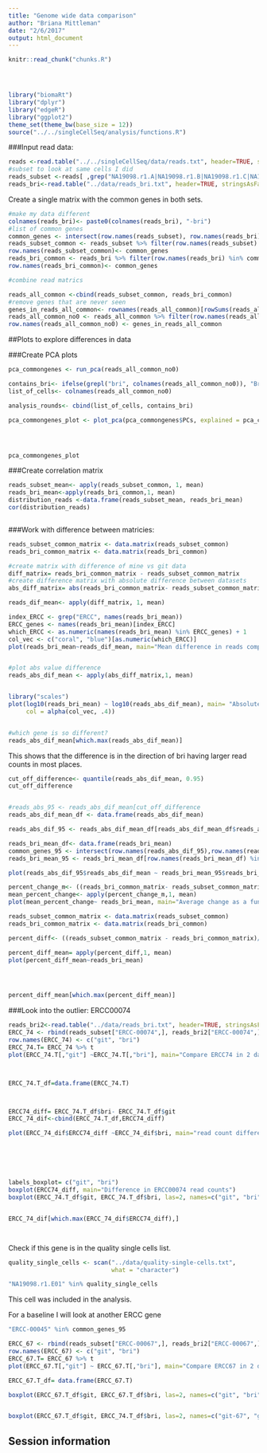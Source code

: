 ```yaml
---
title: "Genome wide data comparison"
author: "Briana Mittleman"
date: "2/6/2017"
output: html_document
---
```


<!-- The file analysis/chunks.R contains chunks that define default settings
shared across the workflowr files. -->
```r
knitr::read_chunk("chunks.R")
```

<!-- Update knitr chunk options -->
```r
```

<!-- Insert the date the file was last updated -->
```r
```

<!-- Insert the code version (Git commit SHA1) if Git repository exists and R
 package git2r is installed -->
```r
```

```r
library("biomaRt")
library("dplyr")
library("edgeR")
library("ggplot2")
theme_set(theme_bw(base_size = 12))
source("../../singleCellSeq/analysis/functions.R")
```

###Input read data:  

```r
reads <-read.table("../../singleCellSeq/data/reads.txt", header=TRUE, stringsAsFactors = FALSE)
#subset to look at same cells I did
reads_subset <-reads[ ,grep("NA19098.r1.A|NA19098.r1.B|NA19098.r1.C|NA19098.r1.D|NA19098.r1.E|NA19098.r1.F", colnames(reads))]
reads_bri<-read.table("../data/reads_bri.txt", header=TRUE, stringsAsFactors= FALSE)
```


Create a single matrix with the common genes in both sets.  

```r
#make my data different 
colnames(reads_bri)<- paste0(colnames(reads_bri), "-bri")
#list of common genes
common_genes <- intersect(row.names(reads_subset), row.names(reads_bri))
reads_subset_common <- reads_subset %>% filter(row.names(reads_subset) %in% common_genes)
row.names(reads_subset_common)<- common_genes
reads_bri_common <- reads_bri %>% filter(row.names(reads_bri) %in% common_genes)
row.names(reads_bri_common)<- common_genes
```

```r
#combine read matrics

reads_all_common <-cbind(reads_subset_common, reads_bri_common)
#remove genes that are never seen
genes_in_reads_all_common<- rownames(reads_all_common)[rowSums(reads_all_common) > 0]
reads_all_common_no0 <- reads_all_common %>% filter(row.names(reads_all_common) %in% genes_in_reads_all_common)
row.names(reads_all_common_no0) <- genes_in_reads_all_common
```


##Plots to explore differences in data

###Create PCA plots  


```r
pca_commongenes <- run_pca(reads_all_common_no0)

contains_bri<- ifelse(grepl("bri", colnames(reads_all_common_no0)), "Bri", "git")
list_of_cells<- colnames(reads_all_common_no0)

analysis_rounds<- cbind(list_of_cells, contains_bri) 

pca_commongenes_plot <- plot_pca(pca_commongenes$PCs, explained = pca_commongenes$explained, color="contains_bri" ) + labs(title="Reads in github and Bri analysis") 




pca_commongenes_plot


```


###Create correlation matrix
```r
reads_subset_mean<- apply(reads_subset_common, 1, mean)
reads_bri_mean<-apply(reads_bri_common,1, mean)
distribution_reads <-data.frame(reads_subset_mean, reads_bri_mean)
cor(distribution_reads)



```

###Work with difference between matricies:
```r
reads_subset_common_matrix <- data.matrix(reads_subset_common)
reads_bri_common_matrix <- data.matrix(reads_bri_common)

#create matrix with difference of mine vs git data
diff_matrix= reads_bri_common_matrix - reads_subset_common_matrix
#create difference matrix with absolute difference between datasets
abs_diff_matrix= abs(reads_bri_common_matrix- reads_subset_common_matrix)

reads_dif_mean<- apply(diff_matrix, 1, mean)

index_ERCC <- grep("ERCC", names(reads_bri_mean))
ERCC_genes <- names(reads_bri_mean)[index_ERCC]
which_ERCC <- as.numeric(names(reads_bri_mean) %in% ERCC_genes) + 1
col_vec <- c("coral", "blue")[as.numeric(which_ERCC)]
plot(reads_bri_mean~reads_dif_mean, main="Mean difference in reads compared to Bri mean reads", xlab="Bri mean reads", ylab = " Bri mean reads - git mean reads" )


#plot abs value difference 
reads_abs_dif_mean <- apply(abs_diff_matrix,1, mean)


library("scales")
plot(log10(reads_bri_mean) ~ log10(reads_abs_dif_mean), main= "Absolute value of mean read counts", xlab="Bri mean reads", ylab = "Absolute value of the difference between bri and git reads", pch = 16, cex = .6, 
     col = alpha(col_vec, .4))


#which gene is so different?
reads_abs_dif_mean[which.max(reads_abs_dif_mean)]

```

This shows that the difference is in the direction of bri having larger read counts in most places. 

```r
cut_off_difference<- quantile(reads_abs_dif_mean, 0.95)
cut_off_difference


#reads_abs_95 <- reads_abs_dif_mean[cut_off_difference
reads_abs_dif_mean_df <- data.frame(reads_abs_dif_mean)        

reads_abs_dif_95 <- reads_abs_dif_mean_df[reads_abs_dif_mean_df$reads_abs_dif_mean < cut_off_difference, , drop = FALSE]

reads_bri_mean_df<- data.frame(reads_bri_mean)
common_genes_95 <- intersect(row.names(reads_abs_dif_95),row.names(reads_bri_mean_df))
reads_bri_mean_95 <- reads_bri_mean_df[row.names(reads_bri_mean_df) %in% common_genes_95, , drop=FALSE]

plot(reads_abs_dif_95$reads_abs_dif_mean ~ reads_bri_mean_95$reads_bri_mean, main="Difference plot for lower 95%", ylab="abs value of mean difference", xlab="Bri mean reads")

```



```r


percent_change_m<- ((reads_bri_common_matrix- reads_subset_common_matrix)/2)
mean_percent_change<- apply(percent_change_m,1, mean)
plot(mean_percent_change~ reads_bri_mean, main="Average change as a function of bri mean reads", ylab = "(bri-git)/2")
```
```r
reads_subset_common_matrix <- data.matrix(reads_subset_common)
reads_bri_common_matrix <- data.matrix(reads_bri_common)

percent_diff<- ((reads_subset_common_matrix - reads_bri_common_matrix)/(.5* (reads_subset_common_matrix + reads_bri_common_matrix)))

percent_diff_mean= apply(percent_diff,1, mean)
plot(percent_diff_mean~reads_bri_mean)




percent_diff_mean[which.max(percent_diff_mean)]
```

###Look into the outlier: ERCC00074

```r

reads_bri2<-read.table("../data/reads_bri.txt", header=TRUE, stringsAsFactors= FALSE)
ERCC_74 <- rbind(reads_subset["ERCC-00074",], reads_bri2["ERCC-00074",])
row.names(ERCC_74) <- c("git", "bri")
ERCC_74.T= ERCC_74 %>% t
plot(ERCC_74.T[,"git"] ~ERCC_74.T[,"bri"], main="Compare ERCC74 in 2 data sets", ylab="git", xlab="bri")



ERCC_74.T_df=data.frame(ERCC_74.T)



ERCC74_diff= ERCC_74.T_df$bri- ERCC_74.T_df$git
ERCC_74_dif<-cbind(ERCC_74.T_df,ERCC74_diff)

plot(ERCC_74_dif$ERCC74_diff ~ERCC_74_dif$bri, main="read count difference in ERCC74", xlab="bri read count", ylab="difference in read count")






labels_boxplot= c("git", "bri")
boxplot(ERCC74_diff, main="Difference in ERCC00074 read counts")
boxplot(ERCC_74.T_df$git, ERCC_74.T_df$bri, las=2, names=c("git", "bri"), ylab="Read count")


ERCC_74_dif[which.max(ERCC_74_dif$ERCC74_diff),]




```
Check if this gene is in the quality single cells list. 
```r
quality_single_cells <- scan("../data/quality-single-cells.txt",
                             what = "character")

"NA19098.r1.E01" %in% quality_single_cells
```

This cell was included in the analysis.  


For a baseline I will look at another ERCC gene  

```r

"ERCC-00045" %in% common_genes_95

ERCC_67 <- rbind(reads_subset["ERCC-00067",], reads_bri2["ERCC-00067",])
row.names(ERCC_67) <- c("git", "bri")
ERCC_67.T= ERCC_67 %>% t
plot(ERCC_67.T[,"git"] ~ ERCC_67.T[,"bri"], main="Compare ERCC67 in 2 data sets", ylab="git", xlab="bri")

ERCC_67.T_df= data.frame(ERCC_67.T)

boxplot(ERCC_67.T_df$git, ERCC_67.T_df$bri, las=2, names=c("git", "bri"), ylab="Read count")



```

```r
boxplot(ERCC_67.T_df$git, ERCC_74.T_df$bri, las=2, names=c("git-67", "git-74"), ylab="Read count")
```

## Session information

<!-- Insert the session information into the document -->
```r
```
